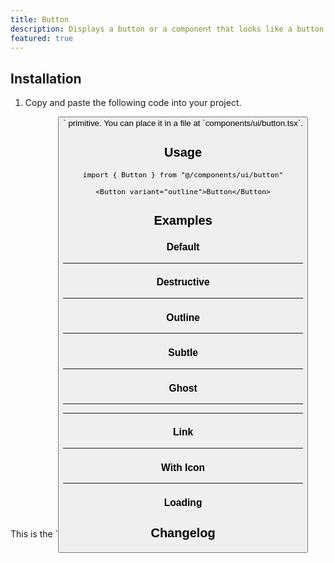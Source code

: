```yaml
---
title: Button
description: Displays a button or a component that looks like a button.
featured: true
---
```


<ComponentExample src="/components/examples/button/demo.tsx">
  <ButtonDemo />
</ComponentExample>

## Installation

1. Copy and paste the following code into your project.

<ComponentSource src="/components/ui/button.tsx" />

<Callout>
  This is the `<Button />` primitive. You can place it in a file at
  `components/ui/button.tsx`.
</Callout>

## Usage

```tsx
import { Button } from "@/components/ui/button"
```

```tsx
<Button variant="outline">Button</Button>
```

## Examples

### Default

<ComponentExample src="/components/examples/button/demo.tsx">
  <ButtonDemo />
</ComponentExample>

---

### Destructive

<ComponentExample src="/components/examples/button/destructive.tsx">
  <ButtonDestructive />
</ComponentExample>

---

### Outline

<ComponentExample src="/components/examples/button/outline.tsx">
  <ButtonOutline />
</ComponentExample>

---

### Subtle

<ComponentExample src="/components/examples/button/subtle.tsx">
  <ButtonSubtle />
</ComponentExample>

---

### Ghost

<ComponentExample src="/components/examples/button/ghost.tsx">
  <ButtonGhost />
</ComponentExample>

---

---

### Link

<ComponentExample src="/components/examples/button/link.tsx">
  <ButtonLink />
</ComponentExample>

---

### With Icon

<ComponentExample src="/components/examples/button/with-icon.tsx">
  <ButtonWithIcon />
</ComponentExample>

---

### Loading

<ComponentExample src="/components/examples/button/loading.tsx">
  <ButtonLoading />
</ComponentExample>

## Changelog

<ComponentHistory src="/components/ui/button.tsx" />

